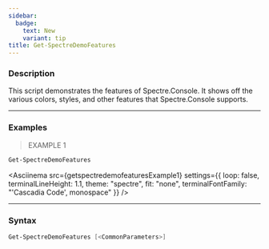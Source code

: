 ```yaml
---
sidebar:
  badge:
    text: New
    variant: tip
title: Get-SpectreDemoFeatures
---
```









### Description

This script demonstrates the features of Spectre.Console. It shows off the various colors, styles, and other features that Spectre.Console supports.



---


### Examples
> EXAMPLE 1

```powershell
Get-SpectreDemoFeatures
```
<Asciinema
    src={getspectredemofeaturesExample1}
    settings={{
        loop: false,
        terminalLineHeight: 1.1,
        theme: "spectre",
        fit: "none",
        terminalFontFamily: "'Cascadia Code', monospace"
    }}
/>


---


### Syntax
```powershell
Get-SpectreDemoFeatures [<CommonParameters>]
```
